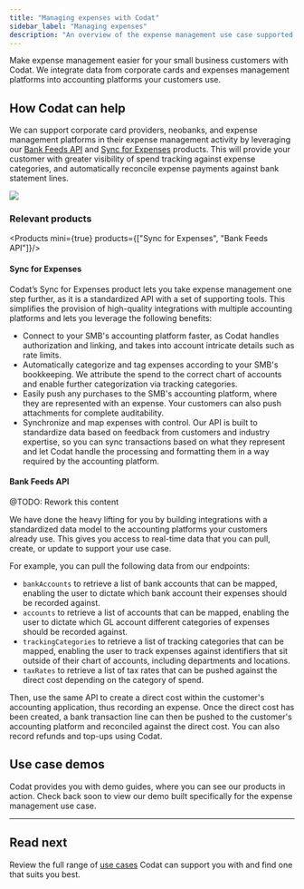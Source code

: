 ---
title: "Managing expenses with Codat"
sidebar_label: "Managing expenses"
description: "An overview of the expense management use case supported by Codat"
---


Make expense management easier for your small business customers with Codat. We integrate data from corporate cards and expenses management platforms into accounting platforms your customers use.

## How Codat can help

We can support corporate card providers, neobanks, and expense management platforms in their expense management activity by leveraging our [Bank Feeds API](/bank-feeds/overview) and [Sync for Expenses](/expenses/overview) products. This will provide your customer with greater visibility of spend tracking against expense categories, and automatically reconcile expense payments against bank statement lines.

![](/img/use-cases/summary-pages/795ecc39-managing-expenses.png)

### Relevant products

<Products mini={true} products={["Sync for Expenses", "Bank Feeds API"]}/>

#### Sync for Expenses

Codat’s Sync for Expenses product lets you take expense management one step further, as it is a standardized API with a set of supporting tools. This simplifies the provision of high-quality integrations with multiple accounting platforms and lets you leverage the following benefits:

- Connect to your SMB's accounting platform faster, as Codat handles authorization and linking, and takes into account intricate details such as rate limits.
- Automatically categorize and tag expenses according to your SMB's bookkeeping. We attribute the spend to the correct chart of accounts and enable further categorization via tracking categories.
- Easily push any purchases to the SMB's accounting platform, where they are represented with an expense. Your customers can also push attachments for complete auditability.
- Synchronize and map expenses with control. Our API is built to standardize data based on feedback from customers and industry expertise, so you can sync transactions based on what they represent and let Codat handle the processing and formatting them in a way required by the accounting platform.

#### Bank Feeds API

@TODO: Rework this content

We have done the heavy lifting for you by building integrations with a standardized data model to the accounting platforms your customers already use. This gives you access to real-time data that you can pull, create, or update to support your use case.

For example, you can pull the following data from our endpoints:
- `bankAccounts` to retrieve a list of bank accounts that can be mapped, enabling the user to dictate which bank account their expenses should be recorded against.
- `accounts` to retrieve a list of accounts that can be mapped, enabling the user to dictate which GL account different categories of expenses should be recorded against.
- `trackingCategories` to retrieve a list of tracking categories that can be mapped, enabling the user to track expenses against identifiers that sit outside of their chart of accounts, including departments and locations.
- `taxRates` to retrieve a list of tax rates that can be pushed against the direct cost depending on the category of spend.

Then, use the same API to create a direct cost within the customer's accounting application, thus recording an expense. Once the direct cost has been created, a bank transaction line can then be pushed to the customer's accounting platform and reconciled against the direct cost. You can also record refunds and top-ups using Codat. 

## Use case demos

Codat provides you with demo guides, where you can see our products in action. Check back soon to view our demo built specifically for the expense management use case.

---

## Read next

Review the full range of [use cases](/usecases/overview) Codat can support you with and find one that suits you best.
